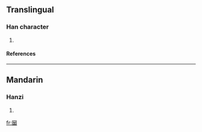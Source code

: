 ==Translingual==
===Han character===
{{Han char|rn=31|rad=囗|as=11|sn=14|four=|canj=田金一田 (WCMW)}}
# {{defn|Han|sort=囗11}}
====References====
{{Han ref|kx=0221.071|hdz=10726.020|uh=5719|ud=22297}}
----
==Mandarin==
===Hanzi===
{{cmn-hanzi|pin=[[lüè]] (lüe4)|wg=lüeh<sup>4</sup>}}
# {{defn|Mandarin}}

[[fr:圙]]
